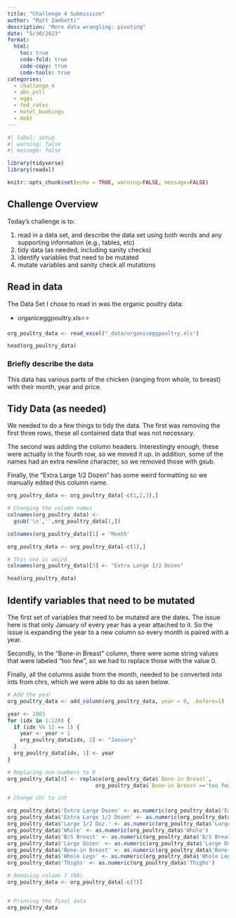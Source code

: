```yaml
---
title: "Challenge 4 Submission"
author: "Matt Zambetti"
description: "More data wrangling: pivoting"
date: "5/30/2023"
format:
  html:
    toc: true
    code-fold: true
    code-copy: true
    code-tools: true
categories:
  - challenge_4
  - abc_poll
  - eggs
  - fed_rates
  - hotel_bookings
  - debt
---
```


```r
#| label: setup
#| warning: false
#| message: false

library(tidyverse)
library(readxl)

knitr::opts_chunk$set(echo = TRUE, warning=FALSE, message=FALSE)
```

## Challenge Overview

Today's challenge is to:

1)  read in a data set, and describe the data set using both words and any supporting information (e.g., tables, etc)
2)  tidy data (as needed, including sanity checks)
3)  identify variables that need to be mutated
4)  mutate variables and sanity check all mutations

## Read in data

The Data Set I chose to read in was the organic poultry data:

-   organiceggpoultry.xls⭐⭐

```r

org_poultry_data <- read_excel("_data/organiceggpoultry.xls")

head(org_poultry_data)

```

### Briefly describe the data

This data has various parts of the chicken (ranging from whole, to breast) with their month, year and price.

## Tidy Data (as needed)

We needed to do a few things to tidy the data. The first was removing the first three rows, these all contained data that was not necessary. 

The second was adding the column headers. Interestingly enough, these were actually in the fourth row, so we moved it up. In addition, some of the names had an extra newline character, so we removed those with gsub.

Finally, the "Extra Large 1/2 Dozen" has some weird formatting so we manually edited this column name.


```r

org_poultry_data <- org_poultry_data[-c(1,2,3),]

# Changing the column names
colnames(org_poultry_data) <- 
  gsub('\n','',org_poultry_data[1,])

colnames(org_poultry_data)[1] = 'Month'

org_poultry_data <- org_poultry_data[-c(1),]

# This one is weird
colnames(org_poultry_data)[3] <- "Extra Large 1/2 Dozen"

head(org_poultry_data)

```


## Identify variables that need to be mutated

The first set of variables that need to be mutated are the dates. The issue here is that only January of every year has a year attached to it. So the issue is expanding the year to a new column so every month is paired with a year.

Secondly, in the "Bone-in Breast" column, there were some string values that were labeled "too few", so we had to replace those with the value 0.

Finally, all the columns aside from the month, needed to be converted into ints from chrs, which we were able to do as seen below.


```r

# Add the year
org_poultry_data <- add_column(org_poultry_data, year = 0, .before=1)

year <- 2003
for (idx in 1:120) {
  if (idx %% 12 == 1) {
    year <- year + 1
    org_poultry_data[idx, 2] <- "January"
  }
  org_poultry_data[idx, 1] <- year
}

# Replacing non-numbers to 0
org_poultry_data[9] <- replace(org_poultry_data$`Bone-in Breast`, 
                            org_poultry_data$`Bone-in Breast`=='too few','0')

# Change chr to int

org_poultry_data$'Extra Large Dozen' <- as.numeric(org_poultry_data$'Extra Large Dozen')
org_poultry_data$'Extra Large 1/2 Dozen' <- as.numeric(org_poultry_data$'Extra Large 1/2 Dozen')
org_poultry_data$'Large 1/2 Doz.' <- as.numeric(org_poultry_data$'Large 1/2 Doz.')
org_poultry_data$'Whole' <- as.numeric(org_poultry_data$'Whole')
org_poultry_data$'B/S Breast' <- as.numeric(org_poultry_data$'B/S Breast')
org_poultry_data$'Large Dozen' <- as.numeric(org_poultry_data$'Large Dozen')
org_poultry_data$'Bone-in Breast' <- as.numeric(org_poultry_data$'Bone-in Breast')
org_poultry_data$'Whole Legs' <- as.numeric(org_poultry_data$'Whole Legs')
org_poultry_data$'Thighs' <- as.numeric(org_poultry_data$'Thighs')

# Removing column 7 (NA)
org_poultry_data <- org_poultry_data[-c(7)]


# Printing the final data
org_poultry_data

```

